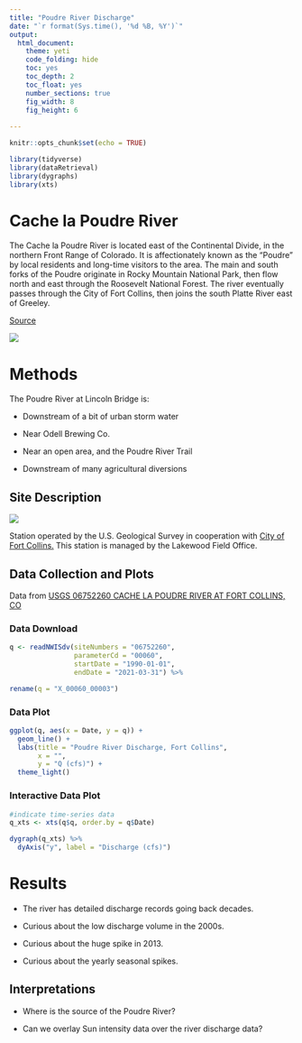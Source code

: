 ```yaml
---
title: "Poudre River Discharge"
date: "`r format(Sys.time(), '%d %B, %Y')`"
output: 
  html_document:
    theme: yeti
    code_folding: hide
    toc: yes
    toc_depth: 2
    toc_float: yes
    number_sections: true
    fig_width: 8
    fig_height: 6
    
---
```


```r
knitr::opts_chunk$set(echo = TRUE)

library(tidyverse)
library(dataRetrieval)
library(dygraphs)
library(xts)

```

# Cache la Poudre River

The Cache la Poudre River is located east of the Continental Divide, in the northern Front Range of Colorado. It is affectionately known as the "Poudre" by local residents and long-time visitors to the area. The main and south forks of the Poudre originate in Rocky Mountain National Park, then flow north and east through the Roosevelt National Forest. The river eventually passes through the City of Fort Collins, then joins the south Platte River east of Greeley.

[Source](https://www.rivers.gov/rivers/cache-la-poudre.php)

![](https://www.uncovercolorado.com/wp-content/uploads/2020/07/Cache-La-Poudre-River-CO-1.jpg)

# Methods

The Poudre River at Lincoln Bridge is:

  - Downstream of a bit of urban storm water
  
  - Near Odell Brewing Co.
  
  - Near an open area, and the Poudre River Trail
  
  - Downstream of many agricultural diversions

## Site Description

![](https://waterdata.usgs.gov/nwisweb/local/state/co/text/pics/06752260big.jpg)

Station operated by the U.S. Geological Survey in cooperation with [City of Fort Collins.](https://www.fcgov.com/) This station is managed by the Lakewood Field Office.

## Data Collection and Plots

Data from [USGS 06752260 CACHE LA POUDRE RIVER AT FORT COLLINS, CO](https://waterdata.usgs.gov/usa/nwis/uv?06752260)

### Data Download

```r
q <- readNWISdv(siteNumbers = "06752260",
                parameterCd = "00060",
                startDate = "1990-01-01",
                endDate = "2021-03-31") %>% 

rename(q = "X_00060_00003")
```

### Data Plot

```r
ggplot(q, aes(x = Date, y = q)) +
  geom_line() +
  labs(title = "Poudre River Discharge, Fort Collins",
       x = "",
       y = "Q (cfs)") +
  theme_light()
```

### Interactive Data Plot

```r
#indicate time-series data
q_xts <- xts(q$q, order.by = q$Date)

dygraph(q_xts) %>% 
  dyAxis("y", label = "Discharge (cfs)")
```

# Results

  - The river has detailed discharge records going back decades.
  
  - Curious about the low discharge volume in the 2000s.
  
  - Curious about the huge spike in 2013.
  
  - Curious about the yearly seasonal spikes.
  
## Interpretations

  - Where is the source of the Poudre River?
  
  - Can we overlay Sun intensity data over the river discharge data?
